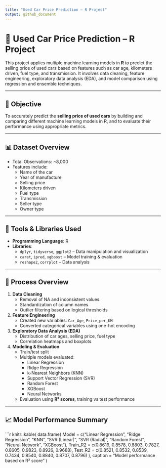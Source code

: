 ```yaml
---
title: "Used Car Price Prediction – R Project"
output: github_document
---
```


# 🚗 Used Car Price Prediction – R Project

This project applies multiple machine learning models in **R** to predict the selling price of used cars based on features such as car age, kilometers driven, fuel type, and transmission. It involves data cleaning, feature engineering, exploratory data analysis (EDA), and model comparison using regression and ensemble techniques.

---

## 🎯 Objective

To accurately predict the **selling price of used cars** by building and comparing different machine learning models in R, and to evaluate their performance using appropriate metrics.

---

## 📊 Dataset Overview

- Total Observations: ~8,000
- Features include:
    - Name of the car
    - Year of manufacture
    - Selling price
    - Kilometers driven
    - Fuel type
    - Transmission
    - Seller type
    - Owner type

---

## 🔧 Tools & Libraries Used

- **Programming Language**: R
- **Libraries**:
  - `dplyr`, `tidyverse`, `ggplot2` – Data manipulation and visualization
  - `caret`, `ipred`, `xgboost` – Model training & evaluation
  - `reshape2`, `corrplot` – Data analysis

---

## 🔬 Process Overview

1. **Data Cleaning**  
   - Removal of NA and inconsistent values  
   - Standardization of column names  
   - Outlier filtering based on logical thresholds

2. **Feature Engineering**  
   - Created new variables: `Car_Age`, `Price_per_KM`  
   - Converted categorical variables using one-hot encoding

3. **Exploratory Data Analysis (EDA)**  
   - Distribution of car ages, selling price, fuel type  
   - Correlation heatmaps and boxplots

4. **Modeling & Evaluation**  
   - Train/test split  
   - Multiple models evaluated:
      - Linear Regression  
      - Ridge Regression  
      - k-Nearest Neighbors (KNN)  
      - Support Vector Regression (SVR)  
      - Random Forest  
      - XGBoost  
      - Neural Networks  
   - Evaluation using **R² scores**, training vs test performance

---

## 📈 Model Performance Summary

```r
knitr::kable(
  data.frame(
    Model = c("Linear Regression", "Ridge Regression", "KNN", "SVR (Linear)", "SVR (Radial)", "Random Forest", "Neural Network", "XGBoost"),
    Train_R2 = c(0.8619, 0.8578, 0.8803, 0.7827, 0.8605, 0.9823, 0.8926, 0.9688),
    Test_R2  = c(0.8521, 0.8532, 0.8539, 0.7434, 0.8540, 0.8840, 0.8707, 0.8796)
  ),
  caption = "Model performance based on R² score"
)
